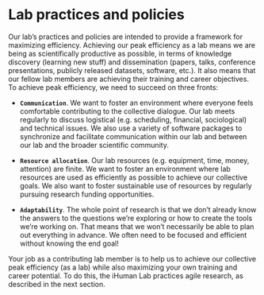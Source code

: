 # Lab practices and policies {.unnumbered}

Our lab’s practices and policies are intended to provide a framework for maximizing efficiency. Achieving our peak efficiency as a lab means we are being as scientifically productive as possible, in terms of knowledge discovery (learning new stuff) and dissemination (papers, talks, conference presentations, publicly released datasets, software, etc.). It also means that our fellow lab members are achieving their training and career objectives. To achieve peak efficiency, we need to succeed on three fronts:

* **`Communication`**. We want to foster an environment where everyone feels comfortable contributing to the collective dialogue. Our lab meets regularly to discuss logistical (e.g. scheduling, financial, sociological) and technical issues. We also use a variety of software packages to synchronize and facilitate communication within our lab and between our lab and the broader scientific community.

* **`Resource allocation`**. Our lab resources (e.g. equipment, time, money, attention) are finite. We want to foster an environment where lab resources are used as efficiently as possible to achieve our collective goals. We also want to foster sustainable use of resources by regularly pursuing research funding opportunities.

* **`Adaptability`**. The whole point of research is that we don’t already know the answers to the questions we’re exploring or how to create the tools we’re working on. That means that we won’t necessarily be able to plan out everything in advance. We often need to be focused and efficient without knowing the end goal!

Your job as a contributing lab member is to help us to achieve our collective peak efficiency (as a lab) while also maximizing your own training and career potential. To do this, the iHuman Lab practices agile research, as described in the next section.